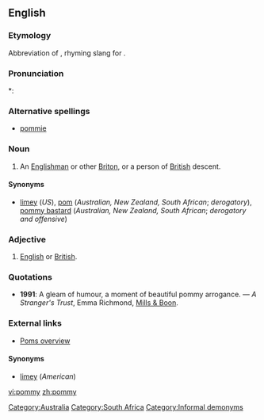==English==

===Etymology===
Abbreviation of {{term|pomegranate}}, rhyming slang for {{term|immigrant}}.

===Pronunciation===
*: {{rhymes|ɒmi}}

===Alternative spellings===
* [[pommie]]

===Noun===
{{en-noun|pomm|ies}}

# {{context|Australian|NZ|South African|derogatory}} An [[Englishman]] or other [[Briton]], or a person of [[British]] descent.

====Synonyms====
* [[limey]] (''US''), [[pom]] (''Australian, New Zealand, South African''; ''derogatory''), [[pommy bastard]] (''Australian, New Zealand, South African''; ''derogatory and offensive'')

===Adjective===
{{en-adj|-}}

# {{context|Australian|NZ|South African|sometimes|pejorative}} [[English]] or [[British]].

===Quotations===
* '''1991''': A gleam of humour, a moment of beautiful pommy arrogance. &mdash; ''A Stranger's Trust'', Emma Richmond, [[w:Mills & Boon|Mills & Boon]].

===External links===
* [http://www.australianbeers.com/culture/poms.htm Poms overview]

====Synonyms====
* [[limey]] (''American'')

[[Category:Australia]]
[[Category:South Africa]]
[[Category:Informal demonyms]]
[[vi:pommy]]
[[zh:pommy]]